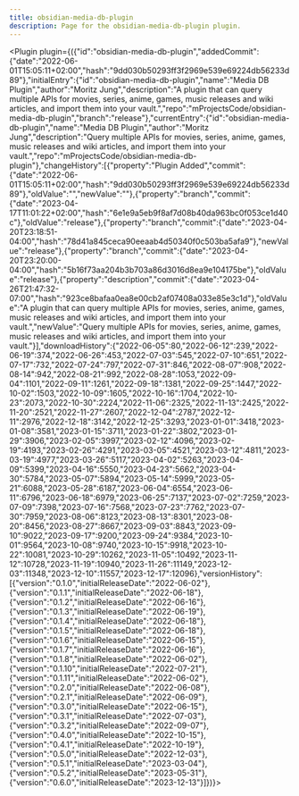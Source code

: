 ---
title: obsidian-media-db-plugin
description: Page for the obsidian-media-db-plugin plugin.
---


<Plugin plugin={({"id":"obsidian-media-db-plugin","addedCommit":{"date":"2022-06-01T15:05:11+02:00","hash":"9dd030b50293ff3f2969e539e69224db56233d89"},"initialEntry":{"id":"obsidian-media-db-plugin","name":"Media DB Plugin","author":"Moritz Jung","description":"A plugin that can query multiple APIs for movies, series, anime, games, music releases and wiki articles, and import them into your vault.","repo":"mProjectsCode/obsidian-media-db-plugin","branch":"release"},"currentEntry":{"id":"obsidian-media-db-plugin","name":"Media DB Plugin","author":"Moritz Jung","description":"Query multiple APIs for movies, series, anime, games, music releases and wiki articles, and import them into your vault.","repo":"mProjectsCode/obsidian-media-db-plugin"},"changeHistory":[{"property":"Plugin Added","commit":{"date":"2022-06-01T15:05:11+02:00","hash":"9dd030b50293ff3f2969e539e69224db56233d89"},"oldValue":"","newValue":""},{"property":"branch","commit":{"date":"2023-04-17T11:01:22+02:00","hash":"6e1e9a5eb9f8af7d08b40da963bc0f053ce1d40c"},"oldValue":"release"},{"property":"branch","commit":{"date":"2023-04-20T23:18:51-04:00","hash":"78d41a845ceca90eeaab4d50340f0c503ba5afa9"},"newValue":"release"},{"property":"branch","commit":{"date":"2023-04-20T23:20:00-04:00","hash":"5b16f73aa204b3b703a86d3016d8ea9e104175be"},"oldValue":"release"},{"property":"description","commit":{"date":"2023-04-26T21:47:32-07:00","hash":"923ce8bafaa0ea8e00cb2af07408a033e85e3c1d"},"oldValue":"A plugin that can query multiple APIs for movies, series, anime, games, music releases and wiki articles, and import them into your vault.","newValue":"Query multiple APIs for movies, series, anime, games, music releases and wiki articles, and import them into your vault."}],"downloadHistory":{"2022-06-05":80,"2022-06-12":239,"2022-06-19":374,"2022-06-26":453,"2022-07-03":545,"2022-07-10":651,"2022-07-17":732,"2022-07-24":797,"2022-07-31":846,"2022-08-07":908,"2022-08-14":942,"2022-08-21":992,"2022-08-28":1053,"2022-09-04":1101,"2022-09-11":1261,"2022-09-18":1381,"2022-09-25":1447,"2022-10-02":1503,"2022-10-09":1605,"2022-10-16":1704,"2022-10-23":2073,"2022-10-30":2224,"2022-11-06":2325,"2022-11-13":2425,"2022-11-20":2521,"2022-11-27":2607,"2022-12-04":2787,"2022-12-11":2976,"2022-12-18":3142,"2022-12-25":3293,"2023-01-01":3418,"2023-01-08":3581,"2023-01-15":3711,"2023-01-22":3802,"2023-01-29":3906,"2023-02-05":3997,"2023-02-12":4096,"2023-02-19":4193,"2023-02-26":4291,"2023-03-05":4521,"2023-03-12":4811,"2023-03-19":4977,"2023-03-26":5117,"2023-04-02":5263,"2023-04-09":5399,"2023-04-16":5550,"2023-04-23":5662,"2023-04-30":5784,"2023-05-07":5894,"2023-05-14":5999,"2023-05-21":6088,"2023-05-28":6187,"2023-06-04":6554,"2023-06-11":6796,"2023-06-18":6979,"2023-06-25":7137,"2023-07-02":7259,"2023-07-09":7398,"2023-07-16":7568,"2023-07-23":7762,"2023-07-30":7959,"2023-08-06":8123,"2023-08-13":8301,"2023-08-20":8456,"2023-08-27":8667,"2023-09-03":8843,"2023-09-10":9022,"2023-09-17":9200,"2023-09-24":9384,"2023-10-01":9564,"2023-10-08":9740,"2023-10-15":9918,"2023-10-22":10081,"2023-10-29":10262,"2023-11-05":10492,"2023-11-12":10728,"2023-11-19":10940,"2023-11-26":11149,"2023-12-03":11348,"2023-12-10":11557,"2023-12-17":12096},"versionHistory":[{"version":"0.1.0","initialReleaseDate":"2022-06-02"},{"version":"0.1.1","initialReleaseDate":"2022-06-18"},{"version":"0.1.2","initialReleaseDate":"2022-06-16"},{"version":"0.1.3","initialReleaseDate":"2022-06-19"},{"version":"0.1.4","initialReleaseDate":"2022-06-18"},{"version":"0.1.5","initialReleaseDate":"2022-06-18"},{"version":"0.1.6","initialReleaseDate":"2022-06-15"},{"version":"0.1.7","initialReleaseDate":"2022-06-16"},{"version":"0.1.8","initialReleaseDate":"2022-06-02"},{"version":"0.1.10","initialReleaseDate":"2022-07-21"},{"version":"0.1.11","initialReleaseDate":"2022-06-02"},{"version":"0.2.0","initialReleaseDate":"2022-06-08"},{"version":"0.2.1","initialReleaseDate":"2022-06-09"},{"version":"0.3.0","initialReleaseDate":"2022-06-15"},{"version":"0.3.1","initialReleaseDate":"2022-07-03"},{"version":"0.3.2","initialReleaseDate":"2022-09-07"},{"version":"0.4.0","initialReleaseDate":"2022-10-15"},{"version":"0.4.1","initialReleaseDate":"2022-10-19"},{"version":"0.5.0","initialReleaseDate":"2022-12-03"},{"version":"0.5.1","initialReleaseDate":"2023-03-04"},{"version":"0.5.2","initialReleaseDate":"2023-05-31"},{"version":"0.6.0","initialReleaseDate":"2023-12-13"}]})}></Plugin>